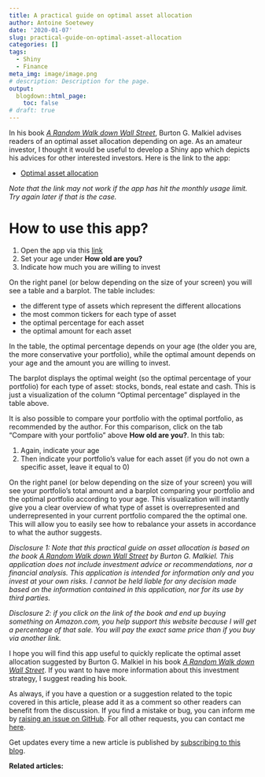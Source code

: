 ```yaml
---
title: A practical guide on optimal asset allocation
author: Antoine Soetewey
date: '2020-01-07'
slug: practical-guide-on-optimal-asset-allocation
categories: []
tags:
  - Shiny
  - Finance
meta_img: image/image.png
# description: Description for the page.
output:
  blogdown::html_page:
    toc: false
# draft: true
---
```


In his book *<a target="_blank" href="https://www.amazon.com/gp/product/0393352242/ref=as_li_tl?ie=UTF8&camp=1789&creative=9325&creativeASIN=0393352242&linkCode=as2&tag=antoinesoetew-20&linkId=55f4165ca6155fa54d7cbde4fcf6ac23">A Random Walk down Wall Street</a>*, Burton G. Malkiel advises readers of an optimal asset allocation depending on age. As an amateur investor, I thought it would be useful to develop a Shiny app which depicts his advices for other interested investors. Here is the link to the app:

* [Optimal asset allocation](https://antoinesoetewey.shinyapps.io/optimal-asset-allocation/)

*Note that the link may not work if the app has hit the monthly usage limit. Try again later if that is the case.*

# How to use this app?

1. Open the app via this [link](https://antoinesoetewey.shinyapps.io/optimal-asset-allocation/)
1. Set your age under **How old are you?**
1. Indicate how much you are willing to invest

On the right panel (or below depending on the size of your screen) you will see a table and a barplot. The table includes:

* the different type of assets which represent the different allocations
* the most common tickers for each type of asset
* the optimal percentage for each asset
* the optimal amount for each asset

In the table, the optimal percentage depends on your age (the older you are, the more conservative your portfolio), while the optimal amount depends on your age and the amount you are willing to invest.

The barplot displays the optimal weight (so the optimal percentage of your portfolio) for each type of asset: stocks, bonds, real estate and cash. This is just a visualization of the column "Optimal percentage" displayed in the table above.

It is also possible to compare your portfolio with the optimal portfolio, as recommended by the author. For this comparison, click on the tab "Compare with your portfolio" above **How old are you?**. In this tab:

1. Again, indicate your age
1. Then indicate your portfolio's value for each asset (if you do not own a specific asset, leave it equal to 0)

On the right panel (or below depending on the size of your screen) you will see your portfolio's total amount and a barplot comparing your portfolio and the optimal portfolio according to your age. This visualization will instantly give you a clear overview of what type of asset is overrepresented and underrepresented in your current portfolio compared the the optimal one. This will allow you to easily see how to rebalance your assets in accordance to what the author suggests.

*Disclosure 1: Note that this practical guide on asset allocation is based on the book <a target="_blank" href="https://www.amazon.com/gp/product/0393352242/ref=as_li_tl?ie=UTF8&camp=1789&creative=9325&creativeASIN=0393352242&linkCode=as2&tag=antoinesoetew-20&linkId=55f4165ca6155fa54d7cbde4fcf6ac23">A Random Walk down Wall Street</a> by Burton G. Malkiel. This application does not include investment advice or recommendations, nor a financial analysis. This application is intended for information only and you invest at your own risks. I cannot be held liable for any decision made based on the information contained in this application, nor for its use by third parties.*

*Disclosure 2: if you click on the link of the book and end up buying something on Amazon.com, you help support this website because I will get a percentage of that sale. You will pay the exact same price than if you buy via another link.*

I hope you will find this app useful to quickly replicate the optimal asset allocation suggested by Burton G. Malkiel in his book *<a target="_blank" href="https://www.amazon.com/gp/product/0393352242/ref=as_li_tl?ie=UTF8&camp=1789&creative=9325&creativeASIN=0393352242&linkCode=as2&tag=antoinesoetew-20&linkId=55f4165ca6155fa54d7cbde4fcf6ac23">A Random Walk down Wall Street</a>*. If you want to have more information about this investment strategy, I suggest reading his book.

As always, if you have a question or a suggestion related to the topic covered in this article, please add it as a comment so other readers can benefit from the discussion. If you find a mistake or bug, you can inform me by <a href="https://github.com/AntoineSoetewey/statsandr/issues" target="_blank" rel="noopener">raising an issue on GitHub</a>. For all other requests, you can contact me [here](/contact/).

Get updates every time a new article is published by [subscribing to this blog](/subscribe/).

**Related articles:**

<script src="//rss.bloople.net/?url=https%3A%2F%2Fwww.statsandr.com%2Ftags%2Fshiny%2Findex.xml&detail=-1&limit=5&showtitle=false&type=js"></script>